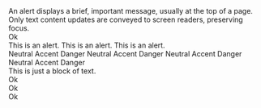 

<Unstyled>
  <div className="flex flex-col gap-4 bg-ui-neutral-50 p-4 text-base text-ui-neutral-800">
    <Alert>
      <div className="flex flex-col gap-4">
        An alert displays a brief, important message, usually at the top of a
        page. Only text content updates are conveyed to screen readers,
        preserving focus.
        <div className="flex flex-wrap gap-2">
          <InputOutlined size="sm" placeholder="Placeholder" />
          <ButtonPrimary size="sm">Ok</ButtonPrimary>
        </div>
      </div>
    </Alert>
    <Alert type="danger">This is an alert.</Alert>
    <Alert type="success">This is an alert.</Alert>
    <Alert type="warning">This is an alert.</Alert>
    <div className="grid grid-cols-[repeat(3,auto)] justify-start justify-items-center gap-4">
      <ButtonPrimary color="neutral">Neutral</ButtonPrimary>
      <ButtonPrimary color="accent">Accent</ButtonPrimary>
      <ButtonPrimary color="danger">Danger</ButtonPrimary>
      <ButtonSecondary color="neutral">Neutral</ButtonSecondary>
      <ButtonSecondary color="accent">Accent</ButtonSecondary>
      <ButtonSecondary color="danger">Danger</ButtonSecondary>
      <ButtonTertiary color="neutral">Neutral</ButtonTertiary>
      <ButtonTertiary color="accent">Accent</ButtonTertiary>
      <ButtonTertiary color="danger">Danger</ButtonTertiary>
      <ButtonPlain color="neutral">Neutral</ButtonPlain>
      <ButtonPlain color="accent">Accent</ButtonPlain>
      <ButtonPlain color="danger">Danger</ButtonPlain>
    </div>
    <div>This is just a block of text.</div>
    <div className="flex gap-2">
      <InputFilled size="sm" placeholder="Placeholder" />
      <ButtonSecondary size="sm">Ok</ButtonSecondary>
    </div>
    <div className="flex gap-2">
      <InputFilled size="md" placeholder="Placeholder" />
      <ButtonSecondary size="md">Ok</ButtonSecondary>
    </div>
    <div className="flex gap-2">
      <InputFilled size="lg" placeholder="Placeholder" />
      <ButtonSecondary size="lg">Ok</ButtonSecondary>
    </div>
  </div>
</Unstyled>
